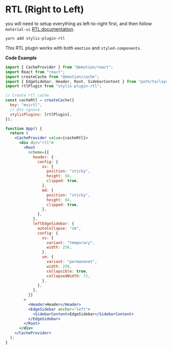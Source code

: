 
<Meta title="Layout/Feature/Right to Left" />

<style>{`
  .sbdocs-content {
    max-width: 720px;
  }
`}</style>

# RTL (Right to Left)

you will need to setup everything as left-to-right first, and then follow `material-ui` [RTL documentation](https://next.material-ui.com/guides/right-to-left/#steps).

```
yarn add stylis-plugin-rtl
```

This RTL plugin works with both `emotion` and `styled-components`.

**Code Example**

```jsx
import { CacheProvider } from "@emotion/react";
import React from "react";
import createCache from "@emotion/cache";
import { EdgeSidebar, Header, Root, SidebarContent } from "path/to/layout-core";
import rtlPlugin from "stylis-plugin-rtl";

// Create rtl cache
const cacheRtl = createCache({
  key: "muirtl",
  // @ts-ignore
  stylisPlugins: [rtlPlugin],
});

function App() {
  return (
    <CacheProvider value={cacheRtl}>
      <div dir="rtl">
        <Root
          scheme={{
            header: {
              config: {
                xs: {
                  position: "sticky",
                  height: 56,
                  clipped: true,
                },
                md: {
                  position: "sticky",
                  height: 64,
                  clipped: true,
                },
              },
            },
            leftEdgeSidebar: {
              autoCollapse: "sm",
              config: {
                xs: {
                  variant: "temporary",
                  width: 256,
                },
                sm: {
                  variant: "permanenet",
                  width: 256,
                  collapsible: true,
                  collapsedWidth: 72,
                },
              },
            },
          }}
        >
          <Header>Header</Header>
          <EdgeSidebar anchor="left">
            <SidebarContent>EdgeSidebar</SidebarContent>
          </EdgeSidebar>
        </Root>
      </div>
    </CacheProvider>
  );
}
```
